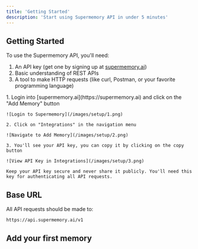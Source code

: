 ```yaml
---
title: 'Getting Started'
description: 'Start using Supermemory API in under 5 minutes'
---
```


## Getting Started

To use the Supermemory API, you'll need:

1. An API key (get one by signing up at [supermemory.ai](https://supermemory.ai))
2. Basic understanding of REST APIs
3. A tool to make HTTP requests (like curl, Postman, or your favorite programming language)

<AccordionGroup>
  <Accordion icon="key" title="Getting Your API Key">
    1. Login into [supermemory.ai](https://supermemory.ai) and click on the "Add Memory" button

    ![Login to Supermemory](/images/setup/1.png)

    2. Click on "Integrations" in the navigation menu

    ![Navigate to Add Memory](/images/setup/2.png)

    3. You'll see your API key, you can copy it by clicking on the copy button

    ![View API Key in Integrations](/images/setup/3.png)

    Keep your API key secure and never share it publicly. You'll need this key for authenticating all API requests.
  </Accordion>
</AccordionGroup>

## Base URL

All API requests should be made to:
```
https://api.supermemory.ai/v1
```


## Add your first memory

